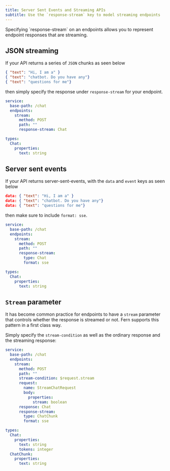 ```yaml
---
title: Server Sent Events and Streaming APIs
subtitle: Use the `response-stream` key to model streaming endpoints
---
```


<Note>
  Specifying `response-stream` on an endpoints allows you to represent endpoint responses that are streaming. 
</Note>


## JSON streaming

If your API returns a series of `JSON` chunks as seen below

```json
{ "text": "Hi, I am a" }
{ "text": "chatbot. Do you have any"}
{ "text": "questions for me"}
```

then simply specify the response under `response-stream` for your endpoint. 

```yaml title="chat.yml" {4}
service:
  base-path: /chat
  endpoints:
    stream:
      method: POST
      path: ""
      response-stream: Chat

types:
  Chat:
    properties:
      text: string
```

## Server sent events 

If your API returns server-sent-events, with the `data` and `event` keys as seen below

```json
data: { "text": "Hi, I am a" }
data: { "text": "chatbot. Do you have any"}
data: { "text": "questions for me"}
```

then make sure to include `format: sse`. 

```yaml title="chat.yml" {9}
service:
  base-path: /chat
  endpoints:
    stream:
      method: POST
      path: ""
      response-stream:
        type: Chat
        format: sse

types:
  Chat:
    properties:
      text: string        
```

## `Stream` parameter

It has become common practice for endpoints to have a `stream` parameter that 
controls whether the response is streamed or not. Fern supports this pattern in a first 
class way. 

Simply specify the `stream-condition` as well as the ordinary response and the streaming response: 

```yaml title="chat.yml" {7}
service:
  base-path: /chat
  endpoints:
    stream:
      method: POST
      path: ""
      stream-condition: $request.stream
      request:
        name: StreamChatRequest
        body: 
          properties: 
            stream: boolean
      response: Chat
      response-stream:
        type: ChatChunk
        format: sse

types:
  Chat:
    properties:
      text: string
      tokens: integer
  ChatChunk:
    properties:
      text: string
```